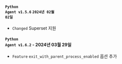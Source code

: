 #### <code class='changelog-service'>Python Agent v1.5.6</code> <code class='changelog-date'>2024년 02월 02일</code>

- <code class="Changed">Changed</code> Superset 지원

#### <code class='changelog-service'>Python Agent v1.6.2</code> - 2024년 03월 29일

- <code class="Feature">Feature</code> <code>exit_with_parent_process_enabled</code> 옵션 추가

